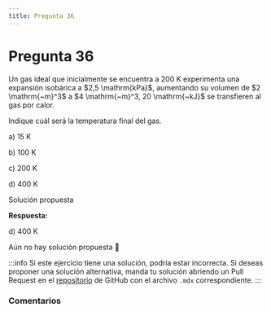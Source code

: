 ```yaml
---
title: Pregunta 36
---
```



# Pregunta 36

<div className="exercise">
Un gas ideal que inicialmente se encuentra a 200 K experimenta una expansión isobárica a $2,5 \mathrm{kPa}$, aumentando su volumen de $2 \mathrm{~m}^3$ a $4 \mathrm{~m}^3, 20 \mathrm{~kJ}$ se transfieren al gas por calor.

Indique cuál será la temperatura final del gas.

a) 15 K

b) 100 K

c) 200 K

d) 400 K
</div>

<MDXDetails>
<summary>Solución propuesta</summary>

<div className="exercise">

**Respuesta:**

d) 400 K

Aún no hay solución propuesta 🥲
</div>

:::info
Si este ejercicio tiene una solución, podría estar incorrecta. Si deseas proponer una solución alternativa, manda tu solución abriendo
un Pull Request en el [repositorio](https://github.com/crow-rojas/apuntes-fundamentals/pulls) de GitHub con el archivo
`.mdx` correspondiente.
:::

</MDXDetails>

### Comentarios

<Disqus
  url="https://crow-rojas.github.io/apuntes-fundamentals/docs/science/thermodynamics/exercises/2023-2/p36"
  identifier="docs/science/thermodynamics/exercises/2023-2/p36"
  title="2023-2 Termodinámica - Pregunta 36"
/>
